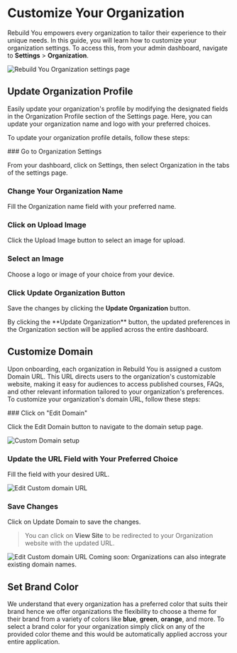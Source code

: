 
# Customize Your Organization

Rebuild You empowers every organization to tailor their experience to their unique needs. In this guide, you will learn how to customize your organization settings. To access this, from your admin dashboard, navigate to **Settings** > **Organization**.

<Image src={CustomizeOrg} alt="Rebuild You Organization settings page" quality={100} />

## Update Organization Profile

Easily update your organization's profile by modifying the designated fields in the Organization Profile section of the Settings page. Here, you can update your organization name and logo with your preferred choices.

To update your organization profile details, follow these steps:

<Steps>
### Go to Organization Settings

From your dashboard, click on Settings, then select Organization in the tabs of the settings page.

### Change Your Organization Name

Fill the Organization name field with your preferred name.

### Click on Upload Image

Click the Upload Image button to select an image for upload.

### Select an Image

Choose a logo or image of your choice from your device.

### Click Update Organization Button

Save the changes by clicking the **Update Organization** button.

</Steps>
By clicking the **Update Organization** button, the updated preferences in the Organization section will be applied across the entire dashboard.

## Customize Domain

Upon onboarding, each organization in Rebuild You is assigned a custom Domain URL. This URL directs users to the organization's customizable website, making it easy for audiences to access published courses, FAQs, and other relevant information tailored to your organization's preferences. To customize your organization's domain URL, follow these steps:

<Steps>
### Click on "Edit Domain"

Click the Edit Domain button to navigate to the domain setup page.

<Image src={DommainSetupOne} alt="Custom Domain setup" quality={100} />

### Update the URL Field with Your Preferred Choice

Fill the field with your desired URL.

<Image src={DommainSetupTwo} alt="Edit Custom domain URL" quality={100} />

### Save Changes

Click on Update Domain to save the changes.

> You can click on **View Site** to be redirected to your Organization website with the updated URL.

<Image src={DommainSetupThree} alt="Edit Custom domain URL" quality={100} />

</Steps>

<Callout type="info" emoji="⏳">
  Coming soon: Organizations can also integrate existing domain names.
</Callout>

## Set Brand Color

We understand that every organization has a preferred color that suits their brand hence we offer organizations the flexibility to choose a theme for their brand from a variety of colors like **blue**, **green**, **orange**, and more.
To select a brand color for your organization simply click on any of the provided color theme and this would be automatically applied accross your entire application.
